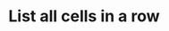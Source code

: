 ---
title: 'List all cells in a row'
openapi: 'GET /api/ai/table/{ai_table_id}/document/{document_id}'
---